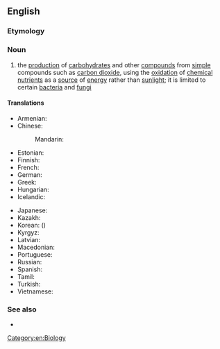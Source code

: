 ==English==
{{wikipedia}}

===Etymology===
{{prefix|en|chemo|synthesis}}

===Noun===
{{en-noun|-|chemosyntheses}}

# the [[production]] of [[carbohydrate]]s and other [[compound]]s from [[simple]] compounds such as [[carbon dioxide]], using the [[oxidation]] of [[chemical]] [[nutrient]]s as a [[source]] of [[energy]] rather than [[sunlight]]; it is limited to certain [[bacteria]] and [[fungi]]

====Translations====
{{trans-top|production of carbohydrates and other compounds from simple compounds}}
* Armenian: {{t+|hy|քեմոսինթեզ}}
* Chinese:
*: Mandarin: {{t|cmn|化能合成|tr=huànénghéchéng}}
* Estonian: {{t|et|kemosüntees}}
* Finnish: {{t|fi|kemosynteesi}}
* French: {{t+|fr|chimiosynthèse|f}}
* German: {{t|de|Chemosynthese|f}}
* Greek: {{t+|el|χημειοσύνθεση}}
* Hungarian: {{t|hu|kemoszintézis}}
* Icelandic: {{t|is|efnatillífun|f}}
{{trans-mid}}
* Japanese: {{t|ja|化学合成|tr=かがくごうせい, kagakugōsei}}
* Kazakh: {{t|kk|хемосинтез}}
* Korean: {{t|ko|화학합성|sc=Kore}} ({{t|ko|化學合成}})
* Kyrgyz: {{t|ky|хемосинтез}}
* Latvian: {{t|lv|hemosintēze}}
* Macedonian: {{t|mk|хемосинтеза|f|sc=Cyrl}}
* Portuguese: {{t|pt|quimiossíntese}}
* Russian: {{t+|ru|хемосинтез|m|sc=Cyrl}}
* Spanish: {{t|es|quimiosíntesis|f}}
* Tamil: {{t|ta|வேதிச்சேர்க்கை}}
* Turkish: {{t+|tr|kemosentez}}
* Vietnamese: {{t|vi|hóa tổng hợp}}
{{trans-bottom}}

===See also===
* {{l|en|photosynthesis}}

[[Category:en:Biology]]
